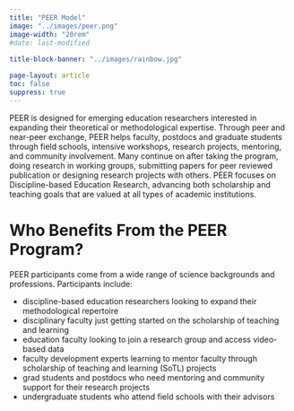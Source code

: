 ```yaml
---
title: "PEER Model"
image: "../images/peer.png"
image-width: "20rem"
#date: last-modified
    
title-block-banner: "../images/rainbow.jpg"

page-layout: article
toc: false
suppress: true 
---
```

PEER is designed for emerging education researchers interested in expanding their theoretical or methodological expertise. Through peer and near-peer exchange, PEER helps faculty, postdocs and graduate students through field schools, intensive workshops, research projects, mentoring, and community involvement. Many continue on after taking the program, doing research in working groups, submitting papers for peer reviewed publication or designing research projects with others. PEER focuses on Discipline-based Education Research, advancing both scholarship and teaching goals that are valued at all types of academic institutions.

# Who Benefits From the PEER Program?

PEER participants come from a wide range of science backgrounds and professions. Participants include:

- discipline-based education researchers looking to expand their methodological repertoire
- disciplinary faculty just getting started on the scholarship of teaching and learning
- education faculty looking to join a research group and access video-based data
- faculty development experts learning to mentor faculty through scholarship of teaching and learning (SoTL) projects 
- grad students and postdocs who need mentoring and community support for their research projects
- undergraduate students who attend field schools with their advisors